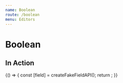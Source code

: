 ```yaml
---
name: Boolean
route: /boolean
menu: Editors
---
```


# Boolean


## In Action

<Playground>
  {() => {
    const [field] = createFakeFieldAPI();
    return <BooleanEditor field={field} isInitiallyDisabled={false} />;
  }}
</Playground>
